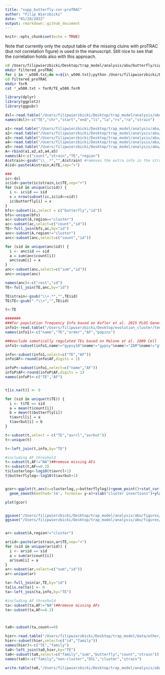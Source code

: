 ```yaml
---
title: "supp_butterfly-cor-proTRAC"
author: "Filip Wierzbicki"
date: "01/20/2022"
output: rmarkdown::github_document
---
```

  
  ```r
knitr::opts_chunk$set(echo = TRUE)
```
Note that currently only the output table of the missing cluins with proTRAC (but not correlation figure) is used in the manuscript. Still nice to see that the correlation holds also with this approach.

```bash
cd /Users/filipwierzbicki/Desktop/trap_model/analysis/abu/butterfly/signatures/output-V3/TE
mkdir filtered_proTRAC
for i in *_w500.txt;do n=${i%_w500.txt};python /Users/filipwierzbicki/Desktop/trap_model/github/trapmodel/helper-scripts/DSL_filter.py --bed /Users/filipwierzbicki/Desktop/trap_model/analysis/abu/protrac/protrac_gapped_cluster_bed/${n}_cluster.bed --dsl $i --th 5 > filtered_proTRAC/${i};done
cd filtered_proTRAC
mkdir forR
cat *_w500.txt > forR/TE_w500.forR
```

```r
library(dplyr)
library(ggplot2)
library(ggpubr)

dsl<-read.table("/Users/filipwierzbicki/Desktop/trap_model/analysis/abu/butterfly/signatures/output-V3/TE/filtered_proTRAC/forR/TE_w500.forR")
names(dsl)<-c("TE","chr","start","end","ls","la","rs","ra","strain")

a1<-read.table("/Users/filipwierzbicki/Desktop/trap_model/analysis/abu/protrac/protrac_gapped_cluster_bed/Canton-S_p0.05_gapped_protrac_summary.forR")
a2<-read.table("/Users/filipwierzbicki/Desktop/trap_model/analysis/abu/protrac/protrac_gapped_cluster_bed/DGRP-732_p0.05_gapped_protrac_summary.forR")
a3<-read.table("/Users/filipwierzbicki/Desktop/trap_model/analysis/abu/protrac/protrac_gapped_cluster_bed/Iso1_p0.05_gapped_protrac_summary.forR")
a4<-read.table("/Users/filipwierzbicki/Desktop/trap_model/analysis/abu/protrac/protrac_gapped_cluster_bed/Oregon-R_p0.05_gapped_protrac_summary.forR")
a5<-read.table("/Users/filipwierzbicki/Desktop/trap_model/analysis/abu/protrac/protrac_gapped_cluster_bed/Pi2_p0.05_gapped_protrac_summary.forR")
A<-rbind(a1,a2,a3,a4,a5)
names(A)<-c("count","strain","TE","region")
A$strain<-gsub("\\_.*","",A$strain) #removes the extra info in the strain-id of this input 
A$id<-paste(A$strain,A$TE,sep="+")

###
ic<-dsl
ic$id<-paste(ic$strain,ic$TE,sep="+")
for (sid in unique(ic$id)) { 
  i <- ic$id == sid
  x = nrow(subset(ic,ic$id==sid))
  ic$butterfly[i] = x
}
bfs<-subset(ic,select = c("butterfly","id"))
bfs<-unique(bfs)
ac<-subset(A,region=="cluster")
ac<-subset(ac,select=c("count","id"))
TE<-full_join(bfs,ac,by="id")
anc<-subset(A,region!="cluster")
anc<-subset(anc,select=c("count","id"))

for (sid in unique(anc$id)) { 
  i <- anc$id == sid
  a = sum(anc$count[i])
  anc$sum[i] = a
}
anc<-subset(anc,select=c("sum","id"))
anc<-unique(anc)

names(anc)<-c("rest","id")
TE<-full_join(TE,anc,by="id")

TE$strain<-gsub("\\+.*","",TE$id)
TE$TE<-gsub(".*\\+","",TE$id)

t<-TE

#######
###For population frequency Info based on Kofler et al. 2015 PLOS Genetics
info1<-read.table("/Users/filipwierzbicki/Desktop/evolution_cluster/temp/TEfamInfo_correct")
names(info1)<-c("name","TE","order","AF","popins")

###exclude somatically regulated TEs based on Malone et al. 2009 Cell
info1<-subset(info1,name!="gypsy10"&name!="gypsy"&name!="ZAM"&name!="gtwin"&name!="gypsy5"&name!="Tabor")

info<-subset(info1,select=c("TE","AF"))
info$AF<-round(info$AF,digits = 1)

infoP<-subset(info1,select=c("name","AF"))
infoP$AF<-round(infoP$AF,digits = 1)
names(infoP)<-c("TE","AF")


t[is.na(t)] <- 0

for (sid in unique(t$TE)) { 
  i <- t$TE == sid
  a = mean(t$count[i])
  b = mean(t$butterfly[i])
  t$avrcl[i] = a
  t$avrbut[i] = b
}

t<-subset(t,select = c("TE","avrcl","avrbut"))
t<-unique(t)

t<-left_join(t,info,by="TE")

#including AF threshold
t<-subset(t,AF!="NA")##remove missing AFs
t<-subset(t,AF<=0.2)
t$clusterlog<-log10(t$avrcl+1)
t$butterflylog<-log10(t$avrbut+1)


gcor<-ggplot(t,aes(x=clusterlog,y=butterflylog))+geom_point()+stat_cor(cor.coef.name="tau", method = "kendall", label.x = 0.25, label.y = 1.35,size=3)+ 
  geom_smooth(method='lm', formula= y~x)+xlab("cluster insertions")+ylab("DSL insertions")+scale_x_continuous(breaks=c(0,1.041393,2.004321,3.000434),labels=c("0","10","100","1000"))+scale_y_continuous(breaks=c(0,1.041393,2.004321,3.000434),labels=c("0","10","100","1000"))

plot(gcor)


ggsave("/Users/filipwierzbicki/Desktop/trap_model/analysis/abu/figures/supp_butterfly-cor_proTRAC.pdf",width=7,height=6)
ggsave("/Users/filipwierzbicki/Desktop/trap_model/analysis/abu/figures/supp_butterfly-cor_proTRAC.png",width=7,height=6)


ar<-subset(A,region!="cluster")

ar$id<-paste(ar$strain,ar$TE,sep="+")
for (sid in unique(ar$id)) { 
  i <- ar$id == sid
  a = sum(ar$count[i])
  ar$sum[i] = a
}
ar<-subset(ar,select=c("sum","id"))
ar<-unique(ar)

ta<-full_join(ar,TE,by="id")
ta[is.na(ta)] <- 0
ta<-left_join(ta,info,by="TE")

#including AF threshold
ta<-subset(ta,AF!="NA")##remove missing AFs
ta<-subset(ta,AF<=0.2)



ta0<-subset(ta,count==0)

hier<-read.table("/Users/filipwierzbicki/Desktop/trap_model/data/other/new_dmel_132cons_hier",header =TRUE)
hier<-subset(hier,select=c("id","family"))
names(hier)<-c("TE","family")
ta0<-left_join(ta0,hier,by="TE")
ta0<-subset(ta0,select=c("family","sum","butterfly","count","strain"))
names(ta0)<-c("family","non-cluster","DSL","cluster","strain")

write.table(ta0,"/Users/filipwierzbicki/Desktop/trap_model/analysis/abu/butterfly/output/missing-clusterinsertions_proTRAC.txt",quote=FALSE,row.names = FALSE)


```

